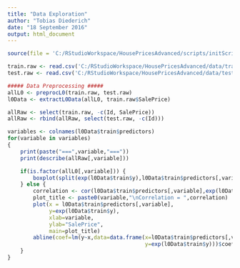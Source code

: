 ```yaml
---
title: "Data Exploration"
author: "Tobias Diederich"
date: "18 September 2016"
output: html_document
---
```


```r
source(file = 'C:/RStudioWorkspace/HousePricesAdvanced/scripts/initScripting.R', echo = FALSE, encoding = 'UTF-8')
```


```r
train.raw <- read.csv('C:/RStudioWorkspace/HousePricesAdvanced/data/train.csv',stringsAsFactors=FALSE)
test.raw <- read.csv('C:/RStudioWorkspace/HousePricesAdvanced/data/test.csv',stringsAsFactors=FALSE)

##### Data Preprocessing #####
allL0 <- preprocL0(train.raw, test.raw)
l0Data <- extractL0Data(allL0, train.raw$SalePrice)

allRaw <- select(train.raw, -c(Id, SalePrice))
allRaw <- rbind(allRaw, select(test.raw, -c(Id)))

variables <- colnames(l0Data$train$predictors)
for(variable in variables)
{
    print(paste("===",variable,"==="))
    print(describe(allRaw[,variable]))

    if(is.factor(allL0[,variable])) {
        boxplot(split(exp(l0Data$train$y),l0Data$train$predictors[,variable]),main=variable)
    } else {
        correlation <- cor(l0Data$train$predictors[,variable],exp(l0Data$train$y),use="na.or.complete")
        plot_title <- paste0(variable,"\nCorrelation = ",correlation)
        plot(x = l0Data$train$predictors[,variable],
             y=exp(l0Data$train$y),
             xlab=variable,
             ylab="SalePrice",
             main=plot_title)
        abline(coef=lm(y~x,data=data.frame(x=l0Data$train$predictors[,variable],
                                           y=exp(l0Data$train$y)))$coef)
    }
}
```

